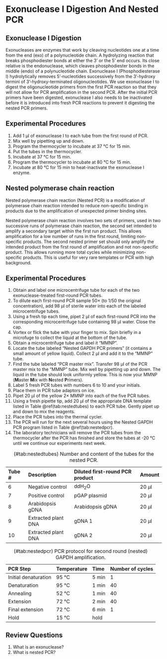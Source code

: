 # Exonuclease I Digestion And Nested PCR

## Exonuclease I Digestion

Exonucleases are enzymes that work by cleaving nucleotides one at a time from the end (exo) of a polynucleotide chain. A hydrolyzing reaction that breaks phosphodiester bonds at either the 3' or the 5' end occurs. Its close relative is the endonuclease, which cleaves phosphodiester bonds in the middle (endo) of a polynucleotide chain. Exonuclease I (Phosphodiesterase I) hydrolytically removes 5'-nucleotides successively from the 3'-hydroxy termini of 3'-hydroxy-terminated oligonucleotides. We use exonuclease I to digest the oligonucleotide primers from the first PCR reaction so that they will not allow for PCR amplification in the second PCR. After the initial PCR primers have been digested, exonuclease I also needs to be inactivated before it is introduced into fresh PCR reactions to prevent it digesting the nested PCR primers.

## Experimental Procedures

1. Add 1 µl of exonuclease I to each tube from the first round of PCR. 
2. Mix well by pipetting up and down.
2. Program the thermocycler to incubate at 37 °C for 15 min.
2. Put the tubes in the thermocycler.
2. Incubate at 37 °C for 15 min.
2. Program the thermocycler to incubate at 80 °C for 15 min.
3. Incubate at 80 °C for 15 min to heat-inactivate the exonuclease I enzyme.

## Nested polymerase chain reaction

Nested polymerase chain reaction (Nested PCR) is a modification of polymerase chain reaction intended to reduce non-specific binding in products due to the amplification of unexpected primer binding sites.

Nested polymerase chain reaction involves two sets of primers, used in two successive runs of polymerase chain reaction, the second set intended to amplify a secondary target within the first run product. This allows amplification for a low number of runs in the first round, limiting non-specific products. The second nested primer set should only amplify the intended product from the first round of amplification and not non-specific product. This allows running more total cycles while minimizing non-specific products. This is useful for very rare templates or PCR with high background.

## Experimental Procedures

1. Obtain and label one microcentrifuge tube for each of the two exonuclease-treated first-round PCR tubes.
5. To dilute each first-round PCR sample 50× (to 1/50 the original concentration), add 98 µl of sterile water into each of the labeled microcentrifuge tubes.
6. Using a fresh tip each time, pipet 2 µl of each first-round PCR into the corresponding microcentrifuge tube containing 98 µl water. Close the cap.
7. Vortex or flick the tube with your finger to mix. Spin briefly in a microfuge to collect the liquid at the bottom of the tube.
7. Obtain a microcentrifuge tube and label it "MMNP". 
7. Locate the tube labeled "Nested GAPDH PCR primers" (it contains a small amount of yellow liquid). Collect 2 µl and add it to the "MMNP" tube. 
7. Find the tube labeled "PCR master mix". Transfer 98 µl of the PCR master mix to the "MMNP" tube. Mix well by pipetting up and down. The liquid in the tube should look uniformly yellow. This is now your MMNP (**M**aster **M**ix with  **N**ested **P**rimers).
8. Label 5 fresh PCR tubes with numbers 6 to 10 and your initials. 
9. Place them in PCR tube adaptors on ice. 
9. Pipet 20 µl of the yellow 2× MMNP into each of the five PCR tubes.
5. Using a fresh pipette tip, add 20 µl of the appropriate DNA template listed in Table \@ref(tab:nestedtubes) to each PCR tube. Gently pipet up and down to mix the reagents.
1. Place the PCR tubes into the thermal cycler.
1. The PCR will run for the next several hours using the Nested GAPDH PCR program listed in Table \@ref(tab:nestedpcr).
1. The laboratory technicians will remove the PCR tubes from the thermocycler after the PCR has finished and store the tubes at -20 °C until we continue our experiments next week.

Table: (\#tab:nestedtubes) Number and content of the tubes for the nested PCR.

|Tube #|Description        |Diluted first-round PCR product|Amount|
|:-----|:------------------|:------------------------------|:-----|
|6     |Negative control   |ddH~2~O         |20 µl  | 
|7     |Positive control   |pGAP plasmid    |20 µl  |
|8     |Arabidopsis gDNA   |Arabidopsis gDNA|20 µl  |
|9     |Extracted plant DNA|gDNA 1          |20 µl  |
|10    |Extracted plant DNA|gDNA 2          |20 µl  |

Table: (\#tab:nestedpcr) PCR protocol for second round (nested) GAPDH amplification.

|PCR Step            |Temperature|Time  |Number of cycles
|:-------------------|:----------|:-----|:--------------
|Initial denaturation|95 °C       |5 min |1
|Denaturation        |95 °C       |1 min |40
|Annealing           |52 °C       |1 min |40
|Extension           |72 °C       |2 min |40
|Final extension     |72 °C       |6 min |1
|Hold                |15 °C       |hold  |

## Review Questions

1. What is an exonuclease?
2. What is nested PCR?

